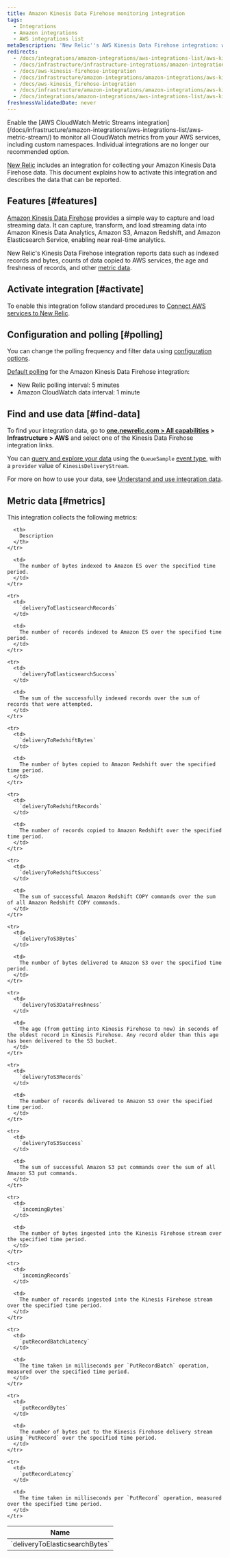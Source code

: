 ```yaml
---
title: Amazon Kinesis Data Firehose monitoring integration
tags:
  - Integrations
  - Amazon integrations
  - AWS integrations list
metaDescription: 'New Relic''s AWS Kinesis Data Firehose integration: what data it reports, and how to enable it.'
redirects:
  - /docs/integrations/amazon-integrations/aws-integrations-list/aws-kinesis-data-firehose-monitoring-integration
  - /docs/infrastructure/infrastructure-integrations/amazon-integrations/aws-kinesis-firehose-integration
  - /docs/aws-kinesis-firehose-integration
  - /docs/infrastructure/amazon-integrations/amazon-integrations/aws-kinesis-firehose-integration
  - /docs/aws-kinesis_firehose-integration
  - /docs/infrastructure/amazon-integrations/amazon-integrations/aws-kinesis-firehose-monitoring-integration
  - /docs/integrations/amazon-integrations/aws-integrations-list/aws-kinesis-firehose-monitoring-integration
freshnessValidatedDate: never
---
```


<Callout variant="important">
  Enable the [AWS CloudWatch Metric Streams integration](/docs/infrastructure/amazon-integrations/aws-integrations-list/aws-metric-stream/) to monitor all CloudWatch metrics from your AWS services, including custom namespaces. Individual integrations are no longer our recommended option.
</Callout>

[New Relic](/docs/infrastructure/introduction-infra-monitoring) includes an integration for collecting your Amazon Kinesis Data Firehose data. This document explains how to activate this integration and describes the data that can be reported.

## Features [#features]

[Amazon Kinesis Data Firehose](https://aws.amazon.com/kinesis/firehose/) provides a simple way to capture and load streaming data. It can capture, transform, and load streaming data into Amazon Kinesis Data Analytics, Amazon S3, Amazon Redshift, and Amazon Elasticsearch Service, enabling near real-time analytics.

New Relic's Kinesis Data Firehose integration reports data such as indexed records and bytes, counts of data copied to AWS services, the age and freshness of records, and other [metric data](#metrics).

## Activate integration [#activate]

To enable this integration follow standard procedures to [Connect AWS services to New Relic](/docs/infrastructure/infrastructure-integrations/getting-started/connect-aws-integrations-infrastructure).

## Configuration and polling [#polling]

You can change the polling frequency and filter data using [configuration options](/docs/integrations/new-relic-integrations/getting-started/configure-polling-frequency-data-collection-cloud-integrations).

[Default polling](/docs/infrastructure/amazon-integrations/aws-integrations-list/aws-polling-intervals-infrastructure-integrations) for the Amazon Kinesis Data Firehose integration:

* New Relic polling interval: 5 minutes
* Amazon CloudWatch data interval: 1 minute

## Find and use data [#find-data]

To find your integration data, go to <DNT>**[one.newrelic.com > All capabilities](https://one.newrelic.com/all-capabilities) > Infrastructure > AWS**</DNT> and select one of the Kinesis Data Firehose integration links.

You can [query and explore your data](/docs/using-new-relic/data/understand-data/query-new-relic-data) using the `QueueSample` [event type](/docs/data-apis/understand-data/new-relic-data-types/#event-data), with a `provider` value of `KinesisDeliveryStream`.

For more on how to use your data, see [Understand and use integration data](/docs/infrastructure/integrations/find-use-infrastructure-integration-data).

## Metric data [#metrics]

This integration collects the following metrics:

<table>
  <thead>
    <tr>
      <th style={{ width: "315" }}>
        Name
      </th>

      <th>
        Description
      </th>
    </tr>
  </thead>

  <tbody>
    <tr>
      <td>
        `deliveryToElasticsearchBytes`
      </td>

      <td>
        The number of bytes indexed to Amazon ES over the specified time period.
      </td>
    </tr>

    <tr>
      <td>
        `deliveryToElasticsearchRecords`
      </td>

      <td>
        The number of records indexed to Amazon ES over the specified time period.
      </td>
    </tr>

    <tr>
      <td>
        `deliveryToElasticsearchSuccess`
      </td>

      <td>
        The sum of the successfully indexed records over the sum of records that were attempted.
      </td>
    </tr>

    <tr>
      <td>
        `deliveryToRedshiftBytes`
      </td>

      <td>
        The number of bytes copied to Amazon Redshift over the specified time period.
      </td>
    </tr>

    <tr>
      <td>
        `deliveryToRedshiftRecords`
      </td>

      <td>
        The number of records copied to Amazon Redshift over the specified time period.
      </td>
    </tr>

    <tr>
      <td>
        `deliveryToRedshiftSuccess`
      </td>

      <td>
        The sum of successful Amazon Redshift COPY commands over the sum of all Amazon Redshift COPY commands.
      </td>
    </tr>

    <tr>
      <td>
        `deliveryToS3Bytes`
      </td>

      <td>
        The number of bytes delivered to Amazon S3 over the specified time period.
      </td>
    </tr>

    <tr>
      <td>
        `deliveryToS3DataFreshness`
      </td>

      <td>
        The age (from getting into Kinesis Firehose to now) in seconds of the oldest record in Kinesis Firehose. Any record older than this age has been delivered to the S3 bucket.
      </td>
    </tr>

    <tr>
      <td>
        `deliveryToS3Records`
      </td>

      <td>
        The number of records delivered to Amazon S3 over the specified time period.
      </td>
    </tr>

    <tr>
      <td>
        `deliveryToS3Success`
      </td>

      <td>
        The sum of successful Amazon S3 put commands over the sum of all Amazon S3 put commands.
      </td>
    </tr>

    <tr>
      <td>
        `incomingBytes`
      </td>

      <td>
        The number of bytes ingested into the Kinesis Firehose stream over the specified time period.
      </td>
    </tr>

    <tr>
      <td>
        `incomingRecords`
      </td>

      <td>
        The number of records ingested into the Kinesis Firehose stream over the specified time period.
      </td>
    </tr>

    <tr>
      <td>
        `putRecordBatchLatency`
      </td>

      <td>
        The time taken in milliseconds per `PutRecordBatch` operation, measured over the specified time period.
      </td>
    </tr>

    <tr>
      <td>
        `putRecordBytes`
      </td>

      <td>
        The number of bytes put to the Kinesis Firehose delivery stream using `PutRecord` over the specified time period.
      </td>
    </tr>

    <tr>
      <td>
        `putRecordLatency`
      </td>

      <td>
        The time taken in milliseconds per `PutRecord` operation, measured over the specified time period.
      </td>
    </tr>
  </tbody>
</table>
